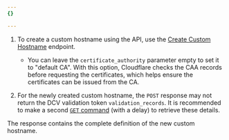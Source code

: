 ```yaml
---
{}

---
```


1. To create a custom hostname using the API, use the [Create Custom Hostname](/api/operations/custom-hostname-for-a-zone-create-custom-hostname) endpoint.

   * You can leave the `certificate_authority` parameter empty to set it to "default CA". With this option, Cloudflare checks the CAA records before requesting the certificates, which helps ensure the certificates can be issued from the CA.

2. For the newly created custom hostname, the `POST` response may not return the DCV validation token `validation_records`.  It is recommended to make a second [`GET` command](/api/operations/custom-hostname-for-a-zone-list-custom-hostnames) (with a delay) to retrieve these details.

The response contains the complete definition of the new custom hostname.
